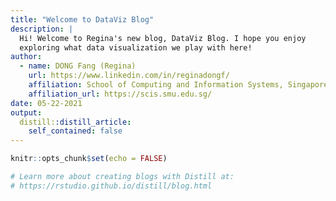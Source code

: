 ```yaml
---
title: "Welcome to DataViz Blog"
description: |
  Hi! Welcome to Regina's new blog, DataViz Blog. I hope you enjoy 
  exploring what data visualization we play with here!
author:
  - name: DONG Fang (Regina) 
    url: https://www.linkedin.com/in/reginadongf/
    affiliation: School of Computing and Information Systems, Singapore Management University
    affiliation_url: https://scis.smu.edu.sg/
date: 05-22-2021
output:
  distill::distill_article:
    self_contained: false
---
```


```r
knitr::opts_chunk$set(echo = FALSE)

# Learn more about creating blogs with Distill at:
# https://rstudio.github.io/distill/blog.html

```



